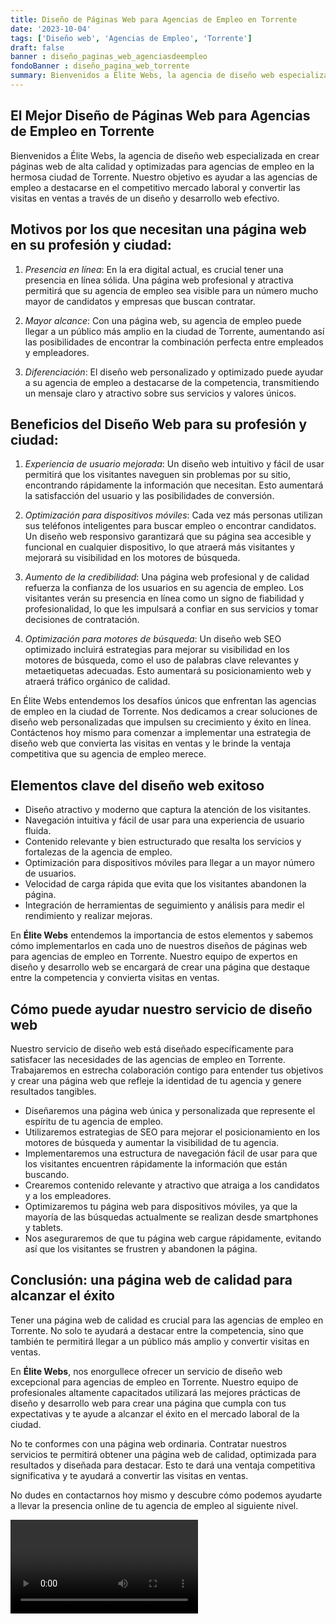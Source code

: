 ```yaml
---
title: Diseño de Páginas Web para Agencias de Empleo en Torrente
date: '2023-10-04'
tags: ['Diseño web', 'Agencias de Empleo', 'Torrente']
draft: false
banner : diseño_paginas_web_agenciasdeempleo
fondoBanner : diseño_pagina_web_torrente
summary: Bienvenidos a Élite Webs, la agencia de diseño web especializada en crear páginas web de alta calidad y optimizadas para agencias de empleo en la hermosa ciudad de Torrente. Nuestro objetivo es ayudar a las agencias de empleo a destacarse en el competitivo mercado laboral y convertir las visitas en ventas a través de un diseño y desarrollo web efectivo.
---
```


## El Mejor Diseño de Páginas Web para Agencias de Empleo en Torrente

Bienvenidos a Élite Webs, la agencia de diseño web especializada en crear páginas web de alta calidad y optimizadas para agencias de empleo en la hermosa ciudad de Torrente. Nuestro objetivo es ayudar a las agencias de empleo a destacarse en el competitivo mercado laboral y convertir las visitas en ventas a través de un diseño y desarrollo web efectivo.

## Motivos por los que necesitan una página web en su profesión y ciudad:

1. *Presencia en línea*: En la era digital actual, es crucial tener una presencia en línea sólida. Una página web profesional y atractiva permitirá que su agencia de empleo sea visible para un número mucho mayor de candidatos y empresas que buscan contratar.

2. *Mayor alcance*: Con una página web, su agencia de empleo puede llegar a un público más amplio en la ciudad de Torrente, aumentando así las posibilidades de encontrar la combinación perfecta entre empleados y empleadores.

3. *Diferenciación*: El diseño web personalizado y optimizado puede ayudar a su agencia de empleo a destacarse de la competencia, transmitiendo un mensaje claro y atractivo sobre sus servicios y valores únicos.

## Beneficios del Diseño Web para su profesión y ciudad:

1. *Experiencia de usuario mejorada*: Un diseño web intuitivo y fácil de usar permitirá que los visitantes naveguen sin problemas por su sitio, encontrando rápidamente la información que necesitan. Esto aumentará la satisfacción del usuario y las posibilidades de conversión.

2. *Optimización para dispositivos móviles*: Cada vez más personas utilizan sus teléfonos inteligentes para buscar empleo o encontrar candidatos. Un diseño web responsivo garantizará que su página sea accesible y funcional en cualquier dispositivo, lo que atraerá más visitantes y mejorará su visibilidad en los motores de búsqueda.

3. *Aumento de la credibilidad*: Una página web profesional y de calidad refuerza la confianza de los usuarios en su agencia de empleo. Los visitantes verán su presencia en línea como un signo de fiabilidad y profesionalidad, lo que les impulsará a confiar en sus servicios y tomar decisiones de contratación.

4. *Optimización para motores de búsqueda*: Un diseño web SEO optimizado incluirá estrategias para mejorar su visibilidad en los motores de búsqueda, como el uso de palabras clave relevantes y metaetiquetas adecuadas. Esto aumentará su posicionamiento web y atraerá tráfico orgánico de calidad.

En Élite Webs entendemos los desafíos únicos que enfrentan las agencias de empleo en la ciudad de Torrente. Nos dedicamos a crear soluciones de diseño web personalizadas que impulsen su crecimiento y éxito en línea. Contáctenos hoy mismo para comenzar a implementar una estrategia de diseño web que convierta las visitas en ventas y le brinde la ventaja competitiva que su agencia de empleo merece.

<GifSeo />

<Cta />

## Elementos clave del diseño web exitoso

- Diseño atractivo y moderno que captura la atención de los visitantes.
- Navegación intuitiva y fácil de usar para una experiencia de usuario fluida.
- Contenido relevante y bien estructurado que resalta los servicios y fortalezas de la agencia de empleo.
- Optimización para dispositivos móviles para llegar a un mayor número de usuarios.
- Velocidad de carga rápida que evita que los visitantes abandonen la página.
- Integración de herramientas de seguimiento y análisis para medir el rendimiento y realizar mejoras.

En **Élite Webs** entendemos la importancia de estos elementos y sabemos cómo implementarlos en cada uno de nuestros diseños de páginas web para agencias de empleo en Torrente. Nuestro equipo de expertos en diseño y desarrollo web se encargará de crear una página que destaque entre la competencia y convierta visitas en ventas.

## Cómo puede ayudar nuestro servicio de diseño web

Nuestro servicio de diseño web está diseñado específicamente para satisfacer las necesidades de las agencias de empleo en Torrente. Trabajaremos en estrecha colaboración contigo para entender tus objetivos y crear una página web que refleje la identidad de tu agencia y genere resultados tangibles.

- Diseñaremos una página web única y personalizada que represente el espíritu de tu agencia de empleo.
- Utilizaremos estrategias de SEO para mejorar el posicionamiento en los motores de búsqueda y aumentar la visibilidad de tu agencia.
- Implementaremos una estructura de navegación fácil de usar para que los visitantes encuentren rápidamente la información que están buscando.
- Crearemos contenido relevante y atractivo que atraiga a los candidatos y a los empleadores.
- Optimizaremos tu página web para dispositivos móviles, ya que la mayoría de las búsquedas actualmente se realizan desde smartphones y tablets.
- Nos aseguraremos de que tu página web cargue rápidamente, evitando así que los visitantes se frustren y abandonen la página.

## Conclusión: una página web de calidad para alcanzar el éxito

Tener una página web de calidad es crucial para las agencias de empleo en Torrente. No solo te ayudará a destacar entre la competencia, sino que también te permitirá llegar a un público más amplio y convertir visitas en ventas.

En **Élite Webs**, nos enorgullece ofrecer un servicio de diseño web excepcional para agencias de empleo en Torrente. Nuestro equipo de profesionales altamente capacitados utilizará las mejores prácticas de diseño y desarrollo web para crear una página que cumpla con tus expectativas y te ayude a alcanzar el éxito en el mercado laboral de la ciudad.

No te conformes con una página web ordinaria. Contratar nuestros servicios te permitirá obtener una página web de calidad, optimizada para resultados y diseñada para destacar. Esto te dará una ventaja competitiva significativa y te ayudará a convertir las visitas en ventas.

No dudes en contactarnos hoy mismo y descubre cómo podemos ayudarte a llevar la presencia online de tu agencia de empleo al siguiente nivel.

<Video />

<CtaBot job='Agencias de Empleo' city='Torrente'/>

<Gmaps query='Torrente+españa+maps' />